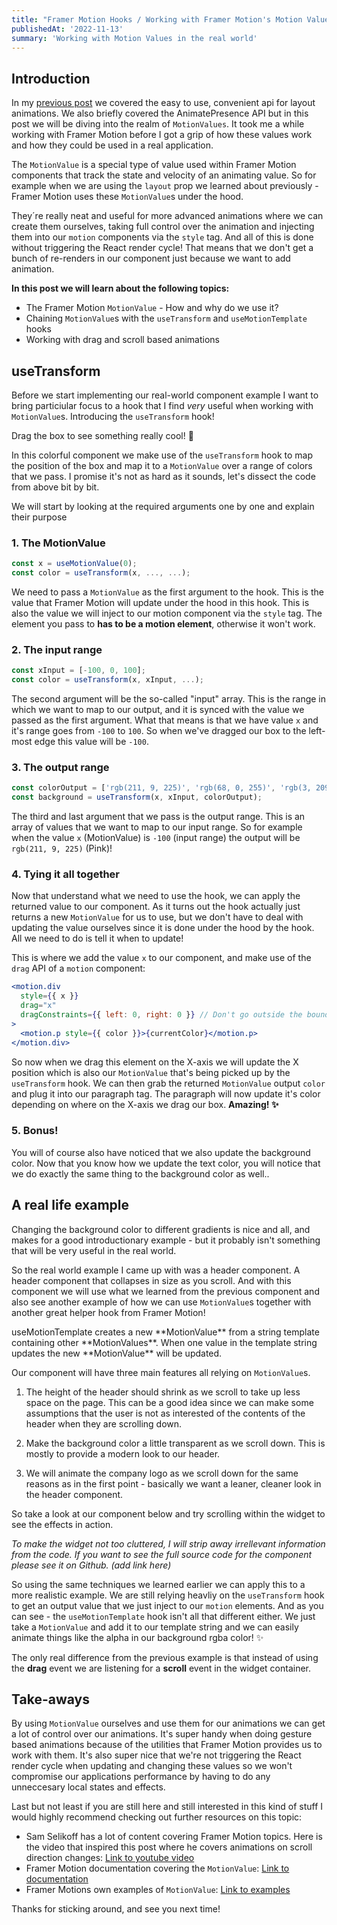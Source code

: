```yaml
---
title: "Framer Motion Hooks / Working with Framer Motion's Motion Values"
publishedAt: '2022-11-13'
summary: 'Working with Motion Values in the real world'
---
```


## Introduction

In my <a href="https://www.niklasalbinsson.dev/blog/layout-animations" target="_blank">previous post</a> we covered the easy to use, convenient api for layout animations. We also briefly covered the AnimatePresence API but in this post we will be diving into the realm of `MotionValues`. It took me a while working with Framer Motion before I got a grip of how these values work and how they could be used in a real application.

The `MotionValue` is a special type of value used within Framer Motion components that track the state and velocity of an animating value. So for example when we are using the `layout` prop we learned about previously - Framer Motion uses these `MotionValue`s under the hood.

They´re really neat and useful for more advanced animations where we can create them ourselves, taking full control over the animation and injecting them into our `motion` components via the `style` tag. And all of this is done without triggering the React render cycle! That means that we don't get a bunch of re-renders in our component just because we want to add animation.

**In this post we will learn about the following topics:**

- The Framer Motion `MotionValue` - How and why do we use it?
- Chaining `MotionValue`s with the `useTransform` and `useMotionTemplate` hooks
- Working with drag and scroll based animations

## useTransform

Before we start implementing our real-world component example I want to bring particiular focus to a hook that I find _very_ useful when working with `MotionValue`s. Introducing the `useTransform` hook!

Drag the box to see something really cool! 🎨

<UseTransformWidget />

In this colorful component we make use of the `useTransform` hook to map the position of the box and map it to a `MotionValue` over a range of colors that we pass. I promise it's not as hard as it sounds, let's dissect the code from above bit by bit.

We will start by looking at the required arguments one by one and explain their purpose

### 1. The MotionValue

```jsx
const x = useMotionValue(0);
const color = useTransform(x, ..., ...);
```

We need to pass a `MotionValue` as the first argument to the hook. This is the value that Framer Motion will update under the hood in this hook. This is also the value we will inject to our motion component via the `style` tag. The element you pass to **has to be a motion element**, otherwise it won't work.

### 2. The input range

```jsx
const xInput = [-100, 0, 100];
const color = useTransform(x, xInput, ...);
```

The second argument will be the so-called "input" array. This is the range in which we want to map to our output, and it is synced with the value we passed as the first argument. What that means is that we have value `x` and it's range goes from `-100` to `100`. So when we've dragged our box to the left-most edge this value will be `-100`.

### 3. The output range

```jsx
const colorOutput = ['rgb(211, 9, 225)', 'rgb(68, 0, 255)', 'rgb(3, 209, 0)'];
const background = useTransform(x, xInput, colorOutput);
```

The third and last argument that we pass is the output range. This is an array of values that we want to map to our input range. So for example when the value `x` (MotionValue) is `-100` (input range) the output will be `rgb(211, 9, 225)` (Pink)!

### 4. Tying it all together

Now that understand what we need to use the hook, we can apply the returned value to our component. As it turns out the hook actually just returns a new `MotionValue` for us to use, but we don't have to deal with updating the value ourselves since it is done under the hood by the hook. All we need to do is tell it when to update!

This is where we add the value `x` to our component, and make use of the `drag` API of a `motion` component:

```jsx
<motion.div
  style={{ x }}
  drag="x"
  dragConstraints={{ left: 0, right: 0 }} // Don't go outside the bounds of the element
>
  <motion.p style={{ color }}>{currentColor}</motion.p>
</motion.div>
```

So now when we drag this element on the X-axis we will update the X position which is also our `MotionValue` that's being picked up by the `useTransform` hook. We can then grab the returned `MotionValue` output `color` and plug it into our paragraph tag. The paragraph will now update it's color depending on where on the X-axis we drag our box. **Amazing! ✨**

### 5. Bonus!

You will of course also have noticed that we also update the background color. Now that you know how we update the text color, you will notice that we do exactly the same thing to the background color as well..

## A real life example

Changing the background color to different gradients is nice and all, and makes for a good introductionary example - but it probably isn't something that will be very useful in the real world.

So the real world example I came up with was a header component. A header component that collapses in size as you scroll. And with this component we will use what we learned from the previous component and also see another example of how we can use `MotionValue`s together with another great helper hook from Framer Motion!

<Aside>
  useMotionTemplate creates a new **MotionValue** from a string template
  containing other **MotionValues**. When one value in the template string
  updates the new **MotionValue** will be updated.
</Aside>

Our component will have three main features all relying on `MotionValue`s.

1. The height of the header should shrink as we scroll to take up less space on the page. This can be a good idea since we can make some assumptions that the user is not as interested of the contents of the header when they are scrolling down.

2. Make the background color a little transparent as we scroll down. This is mostly to provide a modern look to our header.

3. We will animate the company logo as we scroll down for the same reasons as in the first point - basically we want a leaner, cleaner look in the header component.

So take a look at our component below and try scrolling within the widget to see the effects in action.

_To make the widget not too cluttered, I will strip away irrellevant information from the code. If you want to see the full source code for the component please see it on Github. (add link here)_

<CollapsingHeaderWidget />

So using the same techniques we learned earlier we can apply this to a more realistic example. We are still relying heavliy on the `useTransform` hook to get an output value that we just inject to our `motion` elements. And as you can see - the `useMotionTemplate` hook isn't all that different either. We just take a `MotionValue` and add it to our template string and we can easily animate things like the alpha in our background rgba color! ✨

The only real difference from the previous example is that instead of using the **drag** event we are listening for a **scroll** event in the widget container.

## Take-aways

By using `MotionValue` ourselves and use them for our animations we can get a lot of control over our animations. It's super handy when doing gesture based animations because of the utilities that Framer Motion provides us to work with them. It's also super nice that we're not triggering the React render cycle when updating and changing these values so we won't compromise our applications performance by having to do any unneccesary local states and effects.

Last but not least if you are still here and still interested in this kind of stuff I would highly recommend checking out further resources on this topic:

- Sam Selikoff has a lot of content covering Framer Motion topics. Here is the video that inspired this post where he covers animations on scroll direction changes: <a href="https://www.youtube.com/watch?v=SLOBjhSJCi0" target="_blank">Link to youtube video</a>
- Framer Motion documentation covering the `MotionValue`: <a href="https://www.framer.com/docs/motionvalue/" target="_blank">Link to documentation</a>
- Framer Motions own examples of `MotionValue`: <a href="https://www.framer.com/docs/examples/#motionvalues" target="_blank">Link to examples</a>

Thanks for sticking around, and see you next time!
